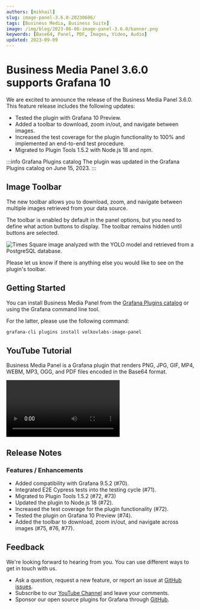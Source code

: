 ```yaml
---
authors: [mikhail]
slug: image-panel-3.6.0-20230606/
tags: [Business Media, Business Suite]
image: /img/blog/2023-06-06-image-panel-3.6.0/banner.png
keywords: [Base64, Panel, PDF, Images, Video, Audio]
updated: 2023-09-09
---
```



# Business Media Panel 3.6.0 supports Grafana 10

We are excited to announce the release of the Business Media Panel 3.6.0. This feature release includes the following updates:

- Tested the plugin with Grafana 10 Preview.
- Added a toolbar to download, zoom in/out, and navigate between images.
- Increased the test coverage for the plugin functionality to 100% and implemented an end-to-end test procedure.
- Migrated to Plugin Tools 1.5.2 with Node.js 18 and npm.

:::info Grafana Plugins catalog
The plugin was updated in the Grafana Plugins catalog on June 15, 2023.
:::

## Image Toolbar

The new toolbar allows you to download, zoom, and navigate between multiple images retrieved from your data source.

The toolbar is enabled by default in the panel options, but you need to define what action buttons to display. The toolbar remains hidden until buttons are selected.

<Image
  title="Times Square image analyzed with the YOLO model and retrieved from a PostgreSQL database."
  src="/img/blog/2023-06-06-image-panel-3.6.0/panel.png"
/>

Please let us know if there is anything else you would like to see on the plugin's toolbar.

## Getting Started

You can install Business Media Panel from the [Grafana Plugins catalog](https://grafana.com/grafana/plugins/volkovlabs-image-panel/) or using the Grafana command line tool.

For the latter, please use the following command:

```bash
grafana-cli plugins install volkovlabs-image-panel
```

## YouTube Tutorial

Business Media Panel is a Grafana plugin that renders PNG, JPG, GIF, MP4, WEBM, MP3, OGG, and PDF files encoded in the Base64 format.

<Video
  src="https://www.youtube.com/embed/1_bgLSehjhg"
  title="Images, PDFs, Video, Live Camera Feed on Grafana Dashboard."
/>

## Release Notes

### Features / Enhancements

- Added compatibility with Grafana 9.5.2 (#70).
- Integrated E2E Cypress tests into the testing cycle (#71).
- Migrated to Plugin Tools 1.5.2 (#72, #73)
- Updated the plugin to Node.js 18 (#72).
- Increased the test coverage for the plugin functionality (#72).
- Tested the plugin on Grafana 10 Preview (#74).
- Added the toolbar to download, zoom in/out, and navigate across images (#75, #76, #77).

## Feedback

We're looking forward to hearing from you. You can use different ways to get in touch with us.

- Ask a question, request a new feature, or report an issue at [GitHub issues](https://github.com/volkovlabs/volkovlabs-image-panel/issues).
- Subscribe to our [YouTube Channel](https://www.youtube.com/@volkovlabs) and leave your comments.
- Sponsor our open source plugins for Grafana through [GitHub](https://github.com/sponsors/VolkovLabs).
